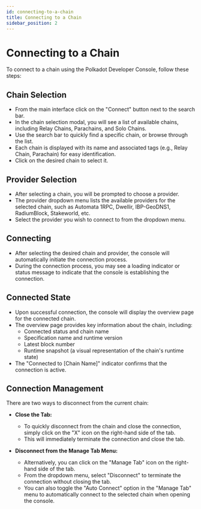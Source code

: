 ```yaml
---
id: connecting-to-a-chain
title: Connecting to a Chain
sidebar_position: 2
---
```


# Connecting to a Chain

To connect to a chain using the Polkadot Developer Console, follow these steps:

## Chain Selection

- From the main interface click on the "Connect" button next to the search bar.
- In the chain selection modal, you will see a list of available chains, including Relay Chains, Parachains, and Solo Chains.
- Use the search bar to quickly find a specific chain, or browse through the list.
- Each chain is displayed with its name and associated tags (e.g., Relay Chain, Parachain) for easy identification.
- Click on the desired chain to select it.

## Provider Selection

- After selecting a chain, you will be prompted to choose a provider.
- The provider dropdown menu lists the available providers for the selected chain, such as Automata 1RPC, Dwellir, IBP-GeoDNS1, RadiumBlock, Stakeworld, etc.
- Select the provider you wish to connect to from the dropdown menu.

## Connecting

- After selecting the desired chain and provider, the console will automatically initiate the connection process.
- During the connection process, you may see a loading indicator or status message to indicate that the console is establishing the connection.

## Connected State

- Upon successful connection, the console will display the overview page for the connected chain.
- The overview page provides key information about the chain, including:
  - Connected status and chain name
  - Specification name and runtime version
  - Latest block number
  - Runtime snapshot (a visual representation of the chain's runtime state)
- The "Connected to [Chain Name]" indicator confirms that the connection is active.

## Connection Management

There are two ways to disconnect from the current chain:

- **Close the Tab:**
  - To quickly disconnect from the chain and close the connection, simply click on the "X" icon on the right-hand side of the tab.
  - This will immediately terminate the connection and close the tab.

- **Disconnect from the Manage Tab Menu:**
  - Alternatively, you can click on the "Manage Tab" icon on the right-hand side of the tab.
  - From the dropdown menu, select "Disconnect" to terminate the connection without closing the tab.
  - You can also toggle the "Auto Connect" option in the "Manage Tab" menu to automatically connect to the selected chain when opening the console.